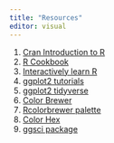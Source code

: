 ```yaml
---
title: "Resources"
editor: visual
---
```


1.  [Cran Introduction to R](https://cran.r-project.org/doc/manuals/r-release/R-intro.pdf)
2.  [R Cookbook]( http://www.cookbook-r.com/)
3.  [Interactively learn R](https://www.programiz.com/r)
4.  [ggplot2 tutorials ](https://r-graph-gallery.com/ggplot2-package.html)
5.  [ggplot2 tidyverse](https://ggplot2.tidyverse.org/)
6.  [Color Brewer](https://colorbrewer2.org/#type=sequential&scheme=BuGn&n=3)
7.  [Rcolorbrewer palette](https://r-graph-gallery.com/38-rcolorbrewers-palettes.html)
8.  [Color Hex](https://www.color-hex.com/)
9.  [ggsci package](https://cran.r-project.org/web/packages/ggsci/vignettes/ggsci.html)
